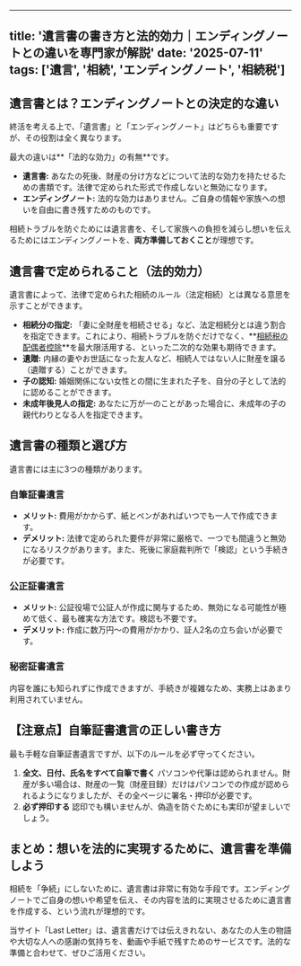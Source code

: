 
---
title: '遺言書の書き方と法的効力｜エンディングノートとの違いを専門家が解説'
date: '2025-07-11'
tags: ['遺言', '相続', 'エンディングノート', '相続税']
---

## 遺言書とは？エンディングノートとの決定的な違い

終活を考える上で、「遺言書」と「エンディングノート」はどちらも重要ですが、その役割は全く異なります。

最大の違いは**「法的な効力」の有無**です。

*   **遺言書:** あなたの死後、財産の分け方などについて法的な効力を持たせるための書類です。法律で定められた形式で作成しないと無効になります。
*   **エンディングノート:** 法的な効力はありません。ご自身の情報や家族への想いを自由に書き残すためのものです。

相続トラブルを防ぐためには遺言書を、そして家族への負担を減らし想いを伝えるためにはエンディングノートを、**両方準備しておくこと**が理想です。

## 遺言書で定められること（法的効力）

遺言書によって、法律で定められた相続のルール（法定相続）とは異なる意思を示すことができます。

*   **相続分の指定:** 「妻に全財産を相続させる」など、法定相続分とは違う割合を指定できます。これにより、相続トラブルを防ぐだけでなく、**[相続税の配偶者控除](/articles/inheritance-tax-basics)**を最大限活用する、といった二次的な効果も期待できます。
*   **遺贈:** 内縁の妻やお世話になった友人など、相続人ではない人に財産を譲る（遺贈する）ことができます。
*   **子の認知:** 婚姻関係にない女性との間に生まれた子を、自分の子として法的に認めることができます。
*   **未成年後見人の指定:** あなたに万が一のことがあった場合に、未成年の子の親代わりとなる人を指定できます。

## 遺言書の種類と選び方

遺言書には主に3つの種類があります。

### 自筆証書遺言

*   **メリット:** 費用がかからず、紙とペンがあればいつでも一人で作成できます。
*   **デメリット:** 法律で定められた要件が非常に厳格で、一つでも間違うと無効になるリスクがあります。また、死後に家庭裁判所で「検認」という手続きが必要です。

### 公正証書遺言

*   **メリット:** 公証役場で公証人が作成に関与するため、無効になる可能性が極めて低く、最も確実な方法です。検認も不要です。
*   **デメリット:** 作成に数万円〜の費用がかかり、証人2名の立ち会いが必要です。

### 秘密証書遺言

内容を誰にも知られずに作成できますが、手続きが複雑なため、実務上はあまり利用されていません。

## 【注意点】自筆証書遺言の正しい書き方

最も手軽な自筆証書遺言ですが、以下のルールを必ず守ってください。

1.  **全文、日付、氏名をすべて自筆で書く**
    パソコンや代筆は認められません。財産が多い場合は、財産の一覧（財産目録）だけはパソコンでの作成が認められるようになりましたが、その全ページに署名・押印が必要です。
2.  **必ず押印する**
    認印でも構いませんが、偽造を防ぐためにも実印が望ましいでしょう。

## まとめ：想いを法的に実現するために、遺言書を準備しよう

相続を「争続」にしないために、遺言書は非常に有効な手段です。エンディングノートでご自身の想いや希望を伝え、その内容を法的に実現させるために遺言書を作成する、という流れが理想的です。

当サイト「Last Letter」は、遺言書だけでは伝えきれない、あなたの人生の物語や大切な人への感謝の気持ちを、動画や手紙で残すためのサービスです。法的な準備と合わせて、ぜひご活用ください。
